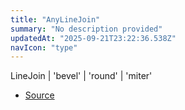 ```yaml
---
title: "AnyLineJoin"
summary: "No description provided"
updatedAt: "2025-09-21T23:22:36.538Z"
navIcon: "type"
---
```



LineJoin \| 'bevel' \| 'round' \| 'miter'

- [Source](https://github.com/NMMTY/LazyCanvas/blob/ba4be40168e49b0348ae523995fc10eec8149d6c/packages/lazycanvas/src/types/types.d.ts#L58)